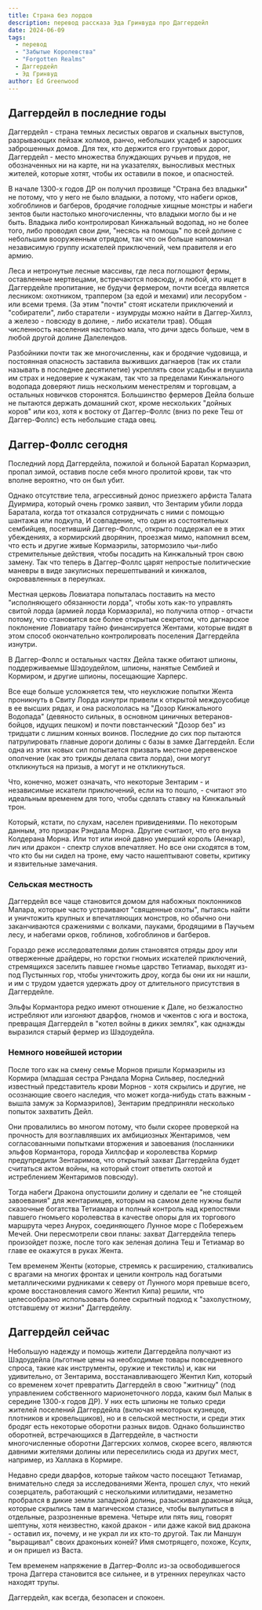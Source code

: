 ```yaml
---
title: Страна без лордов
description: перевод рассказа Эда Гринвуда про Даггердейл
date: 2024-06-09
tags:
  - перевод
  - "Забытые Королевства"
  - "Forgotten Realms"
  - Даггердейл
  - Эд Гринвуд
author: Ed Greenwood
---
```


## Даггердейл в последние годы

Даггердейл - страна темных лесистых оврагов и скальных выступов, разрывающих пейзаж холмов, ранчо, небольших усадеб и заросших заброшенных домов. Для тех, кто держится его грунтовых дорог, Даггердейл - место множества блуждающих ручьев и прудов, не обозначенных ни на карте, ни на указателях, выносливых местных жителей, которые хотят, чтобы их оставили в покое, и опасностей.

В начале 1300-х годов ДР он получил прозвище "Страна без владыки" не потому, что у него не было владыки, а потому, что набеги орков, хобгоблинов и багберов, бродячие голодные хищные монстры и набеги зентов были настолько многочисленны, что владыки могло бы и не быть. Владыка либо контролировал Кинжальный водопад, но не более того, либо проводил свои дни, "несясь на помощь" по всей долине с небольшим вооруженным отрядом, так что он больше напоминал независимую группу искателей приключений, чем правителя и его армию.

Леса и нетронутые лесные массивы, где леса поглощают фермы, оставленные мертвецами, встречаются повсюду, и любой, кто ищет в Даггердейле пропитание, не будучи фермером, почти всегда является лесником: охотником, траппером (за едой и мехами) или лесорубом - или всеми тремя. (За этим "почти" стоят искатели приключений и "собиратели", либо старатели - изумруды можно найти в Даггер-Хиллз, а железо - повсюду в долине, - либо искатели трав). Общая численность населения настолько мала, что дичи здесь больше, чем в любой другой долине Далелендов.

Разбойники почти так же многочисленны, как и бродячие чудовища, и постоянная опасность заставила выживших дагнаеров (так их стали называть в последнее десятилетие) укреплять свои усадьбы и внушила им страх и недоверие к чужакам, так что за пределами Кинжального водопада доверяют лишь нескольким менестрелям и торговцам, а остальных новичков сторонятся. Большинство фермеров Дейла больше не пытаются держать домашний скот, кроме нескольких "дойных коров" или коз, хотя к востоку от Даггер-Фоллс (вниз по реке Теш от Даггер-Фоллс) есть небольшие стада овец.

## Даггер-Фоллс сегодня

Последний лорд Даггердейла, пожилой и больной Баратал Кормаэрил, пропал зимой, оставив после себя много пролитой крови, так что вполне вероятно, что он был убит.

Однако отсутствие тела, агрессивный донос приезжего арфиста Талата Дуирмира, который очень громко заявил, что Зентарим убили лорда Баратала, когда тот отказался сотрудничать с ними с помощью шантажа или подкупа, И совпадение, что один из состоятельных сембийцев, посетивший Даггер-Фоллс, открыто поддержал ее в этих убеждениях, а кормирский дворянин, проезжая мимо, напомнил всем, что есть и другие живые Кормаэрилы, затормозило чьи-либо стремительные действия, чтобы посадить на Кинжальный трон свою замену. Так что теперь в Даггер-Фоллс царят непростые политические маневры в виде закулисных перешептываний и кинжалов, окровавленных в переулках.

Местная церковь Ловиатара попыталась поставить на место "исполняющего обязанности лорда", чтобы хоть как-то управлять свитой лорда (армией лорда Кормаэрила), но получила отпор - отчасти потому, что становится все более открытым секретом, что дагнарское поклонение Ловиатару тайно финансируется Жентами, которые видят в этом способ окончательно контролировать поселения Даггердейла изнутри.

В Даггер-Фоллс и остальных частях Дейла также обитают шпионы, поддерживаемые Шэдоудейлом, шпионы, нанятые Сембией и Кормиром, и другие шпионы, посещающие Харперс.

Все еще больше усложняется тем, что неуклюжие попытки Жента проникнуть в Свиту Лорда изнутри привели к открытой междоусобице в ее высших рядах, и она раскололась на "Дозор Кинжального Водопада" (девяносто сильных, в основном циничных ветеранов-бойцов, идущих пешком) и почти повстанческий "Дозор без" из тридцати с лишним конных воинов. Последние до сих пор пытаются патрулировать главные дороги долины с базы в замке Даггердейл. Если одна из этих новых сил попытается призвать местное деревенское ополчение (как это трижды делала свита лорда), они могут откликнуться на призыв, а могут и не откликнуться.

Что, конечно, может означать, что некоторые Зентарим - и независимые искатели приключений, если на то пошло, - считают это идеальным временем для того, чтобы сделать ставку на Кинжальный трон.

Который, кстати, по слухам, населен привидениями. По некоторым данным, это призрак Рэндала Морна. Другие считают, что его внука Колдерана Морна. Или тот или иной давно умерший король (Аенкар), лич или дракон - спектр слухов впечатляет. Но все они сходятся в том, что кто бы ни сидел на троне, ему часто нашептывают советы, критику и язвительные замечания.


### Сельская местность

Даггердейл все чаще становится домом для набожных поклонников Малара, которые часто устраивают "священные охоты", пытаясь найти и уничтожить крупных и впечатляющих монстров, но обычно они заканчиваются сражениями с волками, пауками, бродящими в Паучьем лесу, и набегами орков, гоблинов, хобгоблинов и багберов.

Гораздо реже исследователями долин становятся отряды дроу или отверженные драйдеры, но горстки гномьих искателей приключений, стремящихся заселить павшее гномье царство Тетиамар, выходят из-под Пустынных гор, чтобы уничтожить дроу, когда бы они их ни нашли, и им с трудом удается удержать дроу от длительного присутствия в Даггердейле.

Эльфы Кормантора редко имеют отношение к Дале, но безжалостно истребляют или изгоняют дварфов, гномов и чжентов с юга и востока, превращая Даггердейл в "котел войны в диких землях", как однажды выразился старый фермер из Шэдоудейла.

### Немного новейшей истории

После того как на смену семье Морнов пришли Кормаэрилы из Кормира (младшая сестра Рэндала Морна Сильвер, последний известный представитель крови Морнов - хотя скрылись и другие, не осознающие своего наследия, что может когда-нибудь стать важным - вышла замуж за Кормаэрилов), Зентарим предприняли несколько попыток захватить Дейл.

Они провалились во многом потому, что были скорее проверкой на прочность для возглавлявших их амбициозных Жентаримов, чем согласованными попытками вторжения и завоевания (посланники эльфов Кормантора, города Хиллсфар и королевства Кормир предупредили Зентаримов, что открытый захват Даггердейла будет считаться актом войны, на который стоит ответить охотой и истреблением Жентаримов повсюду).

Тогда набеги Дракона опустошили долину и сделали ее "не стоящей завоевания" для жентаримцев, которым на самом деле нужны были сказочные богатства Тетиамара и полный контроль над крепостями павшего гномьего королевства в качестве опоры для их торгового маршрута через Анурох, соединяющего Лунное море с Побережьем Мечей. Они пересмотрели свои планы: захват Даггердейла теперь произойдет позже, после того как зеленая долина Теш и Тетиамар во главе ее окажутся в руках Жента.

Тем временем Женты (которые, стремясь к расширению, сталкивались с врагами на многих фронтах и ценили контроль над богатыми металлическими рудниками к северу от Лунного моря превыше всего, кроме восстановления самого Жентил Кипа) решили, что целесообразно использовать более скрытный подход к "захолустному, отставшему от жизни" Даггердейлу.

## Даггердейл сейчас

Небольшую надежду и помощь жители Даггердейла получают из Шэдоудейла (льготные цены на необходимые товары повседневного спроса, такие как инструменты, оружие и текстиль) и, как ни удивительно, от Зентарима, восстанавливающего Жентил Кип, который со временем хочет превратить Даггердейл в свою "житницу" (под управлением собственного марионеточного лорда, каким был Малык в середине 1300-х годов ДР). У них есть шпионы не только среди жителей поселений Даггердейла (включая некоторых кузнецов, плотников и кровельщиков), но и в сельской местности, и среди этих бродяг есть некоторые оборотни разных видов. Однако большинство оборотней, встречающихся в Даггердейле, в частности многочисленные оборотни Даггерских холмов, скорее всего, являются давними жителями долины или переселились сюда из других мест, например, из Халлака в Кормире.

Недавно среди дварфов, которые тайком часто посещают Тетиамар, внимательно следя за исследованиями Жента, прошел слух, что некий созерцатель, работающий с несколькими иллитидами, незаметно пробрался в дикие земли западной долины, разыскивая драконьи яйца, которые скрылись там в магическом стазисе, чтобы вылупиться в отдельные, разрозненные времена. Четыре или пять яиц, говорят шептуны, хотя неизвестно, какой дракон - или даже какой вид дракона - оставил их, почему, и не украл ли их кто-то другой. Так ли Маншун "выращивал" своих драконьих коней? Имя смотрящего, похоже, Ксулх, и он пришел из Васта.

Тем временем напряжение в Даггер-Фоллс из-за освободившегося трона Даггера становится все сильнее, и в утренних переулках часто находят трупы.

Даггердейл, как всегда, безопасен и спокоен.
